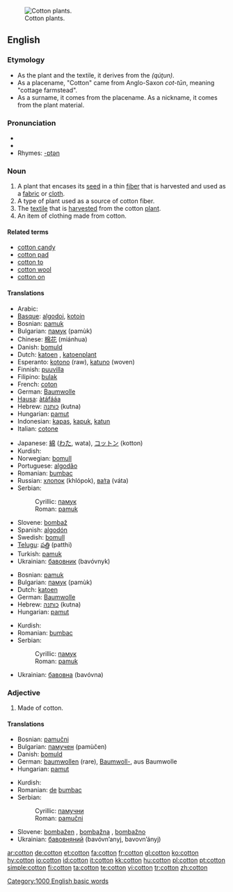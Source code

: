 [[Image:Cotton field outside Safford, Arizona.jpg|thumb|right|Cotton plants.]]
==English==
{{wikipedia|cotton}}

===Etymology===
*As the plant and the textile, it derives from the {{Ar.}} {{ARchar|[[قطن]]}} ''(qúţun)''.
*As a placename, "Cotton" came from Anglo-Saxon ''cot-tūn'', meaning "cottage farmstead".
*As a surname, it comes from the placename. As a nickname, it comes from the plant material.

===Pronunciation===
* {{audio|en-us-cotton.ogg|Audio (US)}}
* {{IPA|/kɒtɛn/ (Aust,UK), /kɒɛn/ (UK)}}
* Rhymes: [[Rhymes:English:-ɒtən|-ɒtən]]

===Noun===
{{en-noun|cottons}}

# A plant that encases its [[seed]] in a thin [[fiber]] that is harvested and used as a [[fabric]] or [[cloth]].
# A type of plant used as a source of cotton fiber.
# The [[textile]] that is [[harvest]]ed from the cotton [[plant]].
# An item of clothing made from cotton.

====Related terms====
*[[cotton candy]]
*[[cotton pad]]
*[[cotton to]]
*[[cotton wool]]
*[[cotton on]]

====Translations====
{{trans-top|plant}}
*Arabic: {{ARchar|[[قطن]]}} {{IPAchar|(quţn, qúţun)}} {{m}}
*[[Basque]]: [[algodoi]], [[kotoin]]
*Bosnian: [[pamuk#Bosnian|pamuk]] {{m}}
*Bulgarian: [[памук]] (pamùk) {{m}}
*Chinese: [[棉花]] (miánhua)
*Danish: [[bomuld]]
*Dutch: [[katoen]] {{m}}, [[katoenplant]] {{m}}
*Esperanto: [[kotono]] (raw), [[katuno]] (woven)
*Finnish: [[puuvilla]]
*Filipino: [[bulak]]
*French: [[coton]] {{m}}
*German: [[Baumwolle]] {{f}}
*[[Hausa]]: [[àtáfááa]]
*Hebrew: [[כותנה]] (kutna) {{f}}
*Hungarian: [[pamut]]
*Indonesian: [[kapas]], [[kapuk]], [[katun]]
*Italian: [[cotone]] {{m}}
{{trans-mid}}
*Japanese: [[綿]] ([[わた]], wata), [[コットン]] (kotton)
*Kurdish: {{KUchar|[[لۆکه‌]]}}
*Norwegian: [[bomull]]
*Portuguese: [[algodão]] {{m}}
*Romanian: [[bumbac]] {{m}}
*Russian: [[хлопок]] {{m}} (khlópok), [[вата|ва́та]] (váta) {{f}}
*Serbian:
*:Cyrillic: [[памук#Serbian|памук]] {{m}}
*:Roman: [[pamuk#Serbian|pamuk]] {{m}}
*Slovene: [[bombaž]] {{m}}
*Spanish: [[algodón]] {{m}}
*Swedish: [[bomull]]
*[[Telugu]]: [[పత్తి]] (patthi)
*Turkish: [[pamuk#Turkish|pamuk]]
*Ukrainian: [[бавовник]] (bavóvnyk) {{m}}
{{trans-bottom}}

{{trans-top|fabric}}
*Bosnian: [[pamuk#Bosnian|pamuk]] {{m}}
*Bulgarian: [[памук]] (pamùk) {{m}}
*Dutch: [[katoen]] {{n}}
*German: [[Baumwolle]] {{f}}
*Hebrew: [[כותנה]] (kutna) {{f}}
*Hungarian: [[pamut]]
{{trans-mid}}
*Kurdish: {{KUchar|[[لۆکه‌]]}}
*Romanian: [[bumbac]] {{n}}
*Serbian:
*:Cyrillic: [[памук#Serbian|памук]] {{m}}
*:Roman: [[pamuk#Serbian|pamuk]] {{m}}
*Ukrainian: [[бавовна]] (bavóvna) {{f}}
{{trans-bottom}}

===Adjective===
{{en-adj|-}}

# Made of cotton.

====Translations====
{{trans-top|made of cotton}}
*Bosnian: [[pamučni#Bosnian|pamučni]]
*Bulgarian: [[памучен]] (pamùčеn)
*Danish: [[bomuld]]
* German: [[baumwollen]] (rare), [[Baumwoll-]], aus Baumwolle
*Hungarian: [[pamut]]
{{trans-mid}}
*Kurdish: {{KUchar|[[لۆکه‌]]}}
*Romanian: [[de]] [[bumbac]]
*Serbian:
*:Cyrillic: [[памучни#Serbian|памучни]]
*:Roman: [[pamučni#Serbian|pamučni]]
*Slovene: [[bombažen]] {{m}}, [[bombažna]] {{f}}, [[bombažno]] {{n}}
*Ukrainian: [[бавовняний]] (bavóvn’anyj, bavovn’ányj) {{m}}
{{trans-bottom}}

[[Category:1000 English basic words]]

[[ar:cotton]]
[[de:cotton]]
[[et:cotton]]
[[fa:cotton]]
[[fr:cotton]]
[[gl:cotton]]
[[ko:cotton]]
[[hy:cotton]]
[[io:cotton]]
[[id:cotton]]
[[it:cotton]]
[[kk:cotton]]
[[hu:cotton]]
[[pl:cotton]]
[[pt:cotton]]
[[simple:cotton]]
[[fi:cotton]]
[[ta:cotton]]
[[te:cotton]]
[[vi:cotton]]
[[tr:cotton]]
[[zh:cotton]]